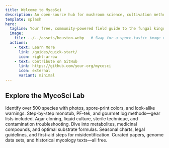 ```yaml
---
title: Welcome to MycoSci
description: An open-source hub for mushroom science, cultivation methods, identification guides, and wild mycology lore.
template: splash
hero:
  tagline: Your free, community-powered field guide to the fungal kingdom.
  image:
    file: ../../assets/houston.webp   # Swap for a spore-tastic image of choice
  actions:
    - text: Learn More
      link: /guides/quick-start/
      icon: right-arrow
    - text: Contribute on GitHub
      link: https://github.com/your-org/mycosci
      icon: external
      variant: minimal
---
```



## Explore the MycoSci Lab

<CardGrid stagger>
  <Card title="Field Guide" icon="mushroom">
    Identify over 500 species with photos, spore-print colors, and look-alike warnings.
  </Card>

  <Card title="Cultivation Basics" icon="seedling">
    Step-by-step monotub, PF-tek, and gourmet log methods—gear lists included.
  </Card>

  <Card title="Advanced Lab Protocols" icon="microscope">
    Agar cloning, liquid culture, sterile technique, and contamination troubleshooting.
  </Card>

  <Card title="Chemistry & Nutrition" icon="flask">
    Dive into metabolites, medicinal compounds, and optimal substrate formulas.
  </Card>

  <Card title="Foraging Safety" icon="compass">
    Seasonal charts, legal guidelines, and first-aid steps for misidentification.
  </Card>

  <Card title="Research Library" icon="open-book">
    Curated papers, genome data sets, and historical mycology texts—all free.
  </Card>
</CardGrid>